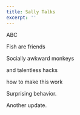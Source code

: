 ```yaml
---
title: Sally Talks
excerpt: ''
---
```


ABC

Fish are friends

Socially awkward monkeys

and talentless hacks

how to make this work

Surprising behavior.

Another update.
